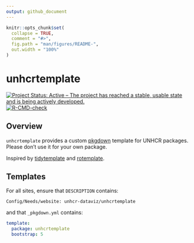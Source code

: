 ```yaml
---
output: github_document
---
```


<!-- README.md is generated from README.Rmd. Please edit that file -->

```r
knitr::opts_chunk$set(
  collapse = TRUE,
  comment = "#>",
  fig.path = "man/figures/README-",
  out.width = "100%"
)
```

# unhcrtemplate

<!-- badges: start -->
[![Project Status: Active – The project has reached a stable, usable state and is being actively developed.](https://www.repostatus.org/badges/latest/active.svg)](https://www.repostatus.org/#active)
[![R-CMD-check](https://github.com/unhcr-dataviz/unhcrtemplate/actions/workflows/R-CMD-check.yaml/badge.svg)](https://github.com/unhcr-dataviz/unhcrtemplate/actions/workflows/R-CMD-check.yaml)
<!-- badges: end -->

## Overview

`unhcrtemplate` provides a custom [pkgdown](https://pkgdown.r-lib.org) template for UNHCR packages.  Please don't use it for your own package.

Inspired by [tidytemplate](https://github.com/tidyverse/tidytemplate/) and [rotemplate](https://github.com/ropensci-org/rotemplate).

## Templates

For all sites, ensure that `DESCRIPTION` contains:

```
Config/Needs/website: unhcr-dataviz/unhcrtemplate
```
and that `_pkgdown.yml` contains:

```yaml
template:
  package: unhcrtemplate
  bootstrap: 5
```
